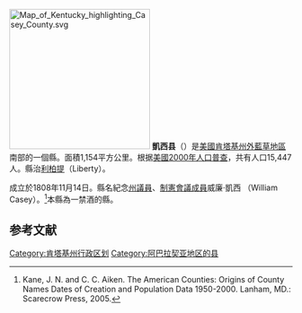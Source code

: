 {{noteTA
|T=zh-hans:凯西县 (肯塔基州);zh-hk:凱西縣 (肯塔基州);zh-tw:凱西郡 (肯塔基州);
|1=zh-hans:县;zh-hk:縣;zh-tw:郡;
}}

[[File:Map_of_Kentucky_highlighting_Casey_County.svg|250px]]
'''凱西县'''（{{lang-en|Casey County}}）是[[美國|美國]][[肯塔基州|肯塔基州]][[外藍草地區|外藍草地區]]南部的一個縣。面積1,154平方公里。根据[[美國2000年人口普查|美國2000年人口普查]]，共有人口15,447人。縣治[[利柏提_(肯塔基州)|利柏提]]（Liberty）。

成立於1808年11月14日。縣名紀念[[肯塔基州州議會|州議員]]、[[肯塔基州憲法|制憲會議成員]]威廉·凱西 （William Casey）。<ref>Kane, J. N. and C. C. Aiken. The American Counties: Origins of County Names Dates of Creation and Population Data 1950-2000. Lanham, MD.: Scarecrow Press, 2005.</ref>本縣為一禁酒的縣。

==参考文献==
{{reflist}}
[[Category:肯塔基州行政区划|Category:肯塔基州行政区划]]
[[Category:阿巴拉契亚地区的县|Category:阿巴拉契亚地区的县]]